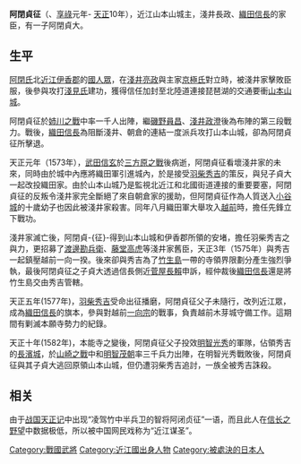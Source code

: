 {{japanese|japanese=阿閉 貞征|kana=あつじ さだゆき|romaji=Atsuji Sadayuki}}
'''阿閉貞征'''（{{bd|1528年||1582年||CatIdx=Atsuji Sadayuki}}、[[享祿|享祿]]元年- [[天正_(日本)|天正]]10年），近江山本山城主，淺井長政、[[織田信長|織田信長]]的家臣，有一子阿閉貞大。

== 生平 ==
[[阿閉氏|阿閉氏]]北[[近江國|近江]][[伊香郡|伊香郡]]的[[國人眾|國人眾]]，在[[淺井亮政|淺井亮政]]與主家[[京極氏|京極氏]]對立時，被淺井家擊敗臣服，後參與攻打[[淺見氏|淺見氏]]建功，獲得信任加封至北陸道連接琵琶湖的交通要衝[[山本山城|山本山城]]。

阿閉貞征於[[姉川之戰|姉川之戰]]中率一千人出陣，繼[[磯野員昌|磯野員昌]]、[[淺井政澄|淺井政澄]]後為布陣的第三段戰力。戰後，[[織田信長|織田信長]]為阻斷淺井、朝倉的連結一度派兵攻打山本山城，卻為阿閉貞征所擊退。

天正元年（1573年），[[武田信玄|武田信玄]]於[[三方原之戰|三方原之戰]]後病逝，阿閉貞征看壞淺井家的未來，同時由於城中內應將織田軍引進城內，於是接受[[羽柴秀吉|羽柴秀吉]]的策反，與兒子貞大一起改投織田家。由於山本山城乃是監視北近江和北國街道連接的重要要塞，阿閉貞征的反叛令淺井家完全斷絕了來自朝倉家的援助，但阿閉貞征作為人質送入[[小谷城|小谷城]]的十歲幼子也因此被淺井家殺害。同年八月織田軍大舉攻入[[越前國|越前]]時，擔任先鋒立下戰功。

淺井家滅亡後，阿閉貞-{征}-得到山本山城和伊香郡所領的安堵，擔任羽柴秀吉之與力，更招募了[[渡邊勘兵衛|渡邊勘兵衛]]、[[藤堂高虎|藤堂高虎]]等淺井家舊臣，天正3年（1575年）與秀吉一起鎮壓越前一向一揆。後來卻與秀吉為了[[竹生島|竹生島]]一帶的寺領界限劃分產生強烈爭執，最後阿閉貞征之子貞大透過信長側近[[菅屋長賴|菅屋長賴]]申訴，經仲裁後[[織田信長|織田信長]]還是將竹生島交由秀吉管轄。

天正五年(1577年)，[[羽柴秀吉|羽柴秀吉]]受命出征播磨，阿閉貞征父子未隨行，改列近江眾，成為[[織田信長|織田信長]]的旗本，參與對越前[[一向宗|一向宗]]的戰事，負責越前木芽城守備工作。這期間有剿滅本願寺勢力的紀錄。

天正十年(1582年)，本能寺之變後，阿閉貞征父子投效[[明智光秀|明智光秀]]的軍隊，佔領秀吉的[[長濱城|長濱城]]，於[[山崎之戰|山崎之戰]]中和[[明智茂朝|明智茂朝]]率三千兵力出陣，在明智光秀戰敗後，阿閉貞征與其子貞大逃回原領山本山城，但仍遭羽柴秀吉追討，一族全被秀吉誅殺。

== 相关 ==
由于[[战国天正记|战国天正记]]中出现“凌驾竹中半兵卫的智将阿闭贞征”一语，而且此人在[[信长之野望|信长之野望]]中数据极低，所以被中国网民戏称为“近江谋圣”。
{{DEFAULTSORT:Atsuji Sadayuki}}

[[Category:戰國武將|Category:戰國武將]]
[[Category:近江國出身人物|Category:近江國出身人物]]
[[Category:被處決的日本人|Category:被處決的日本人]]
